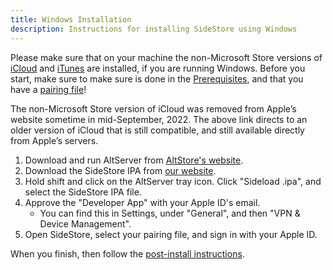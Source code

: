 ```yaml
---
title: Windows Installation
description: Instructions for installing SideStore using Windows
---
```


Please make sure that on your machine the non-Microsoft Store versions of [iCloud](https://updates.cdn-apple.com/2020/windows/001-39935-20200911-1A70AA56-F448-11EA-8CC0-99D41950005E/iCloudSetup.exe) and [iTunes](https://support.apple.com/en-us/HT210384) are installed, if you are running Windows. Before you start, make sure to make sure is done in the [Prerequisites](Prerequisites), and that you have a [pairing file](pairing-file)!

The non-Microsoft Store version of iCloud was removed from Apple’s website sometime in mid-September, 2022. The above link directs to an older version of iCloud that is still compatible, and still available directly from Apple’s servers.

1. Download and run AltServer from [AltStore's website](https://AltStore.io).
2. Download the SideStore IPA from [our website](https://sidestore.io).
3. Hold shift and click on the AltServer tray icon. Click "Sideload .ipa", and select the SideStore IPA file.
4. Approve the "Developer App" with your Apple ID's email.
    * You can find this in Settings, under "General", and then "VPN & Device Management".
5. Open SideStore, select your pairing file, and sign in with your Apple ID.

When you finish, then follow the [post-install instructions](post-install).
